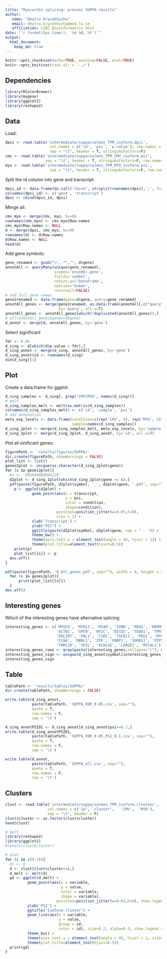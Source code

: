 ```yaml
---
title: "Myocardin splicing: process SUPPA results"
author:
   name: "Dmytro Kryvokhyzha"
   email: dmytro.kryvokhyzha@med.lu.se
   affiliation: LUDC Bioinformatics Unit
date: "`r format(Sys.time(), '%d %B, %Y')`"
output:
  html_document:
    keep_md: true
---
```


```r
knitr::opts_chunk$set(echo=TRUE, warning=FALSE, eval=TRUE)
knitr::opts_knit$set(root.dir = '../')
``` 

## Dependencies

```r
library(RColorBrewer)
library(mygene)
library(ggplot2)
library(reshape2)
```

## Data

Load:

```r
dpsi <- read.table('intermediate/suppa/salmon_TPM_isoform.dpsi',
                    col.names = c('id', 'psi', 'p.value'), row.names = 1,
                    sep = "\t", header = T, stringsAsFactors=F)
cmv <- read.table('intermediate/suppa/salmon_TPM_CMV_isoform.psi',
                  sep = "\t", header = T, stringsAsFactors=F, row.names = 1)
myo <- read.table('intermediate/suppa/salmon_TPM_MYO_isoform.psi',
                    sep = "\t", header = T, stringsAsFactors=F, row.names = 1)
```

Split the id column into gene and transcript:

```r
dpsi_id <- data.frame(do.call('rbind', strsplit(rownames(dpsi),';', fixed=TRUE)))
colnames(dpsi_id) <- c('gene', 'transcript')
dpsi <- cbind(dpsi_id, dpsi)
```

Merge all:

```r
cmv_myo <- merge(cmv, myo, by=0)
rownames(cmv_myo) <- cmv_myo$Row.names
cmv_myo$Row.names <- NULL
d <- merge(dpsi, cmv_myo, by=0)
rownames(d) <- d$Row.names
d$Row.names <- NULL
head(d)
```

Add gene symbols:

```r
gene_renamed <- gsub("\\..*","", d$gene)
annotAll <- queryMany(unique(gene_renamed),
                      scopes='ensembl.gene',
                      fields='symbol',
                      return.as='DataFrame',
                      species='human',
                      returnall=FALSE)
# add full gene names
gene2renamed <- data.frame(gene=d$gene, query=gene_renamed)
annotAll_genes <- merge(gene2renamed, as.data.frame(annotAll[,c("query", "symbol")]),
                        by='query', all.x=T)
annotAll_genes <- annotAll_genes[which(!duplicated(annotAll_genes)),]
# all(annotAll_genes$gene==d$gene)
d_annot <- merge(d, annotAll_genes, by='gene')
```

Select significant

```r
fdr <- 0.05
d_sing <- d[which(d$p.value < fdr),]
d_sing_annot <- merge(d_sing, annotAll_genes, by='gene')
d_sing_annot$id <- rownames(d_sing)
dim(d_sing)[1]
```

## Plot

Create a data.frame for ggplot:

```r
d_sing_samples <- d_sing[, grep('CMV|MYO', names(d_sing))]
# melt
d_sing_samples_melt <- melt(as.matrix(d_sing_samples))
colnames(d_sing_samples_melt) <- c('id', 'sample', 'psi')
# add annonation
meta_exp_levels <- data.frame(condition=c(rep('CMV', 4), rep('MYO', 4)),
                              sample=names(d_sing_samples))
d_sing_2plot <- merge(d_sing_samples_melt, meta_exp_levels, by='sample')
d_sing_2plot <- merge(d_sing_2plot, d_sing_annot, by='id', all.x=T)
```

Plot all sinificant genes:

```r
figurePath <- 'results/figures/SUPPA/'
dir.create(figurePath, showWarnings = FALSE)
plot_list <- list()
genes2plot <- unique(as.character(d_sing_2plot$gene))
for (s in genes2plot){
  #s <- 'ENSG00000006128'
  d2plot <- d_sing_2plot[which(d_sing_2plot$gene == s),]
  pdf(paste(figurePath, d2plot$symbol, '_', d2plot$gene, '.pdf', sep=""), width = 8, height = 5)
    p <- ggplot(d2plot) +
            geom_point(aes(x = transcript,
                           y = psi,
                           color = condition,
                           shape=condition),
                       position=position_jitter(w=0.05,h=0),
                       size = 2) +
            xlab('Transcript') + 
            ylab("PSI") +
            ggtitle(paste(d2plot$symbol, d2plot$gene, sep = " - ")) +
            theme_bw() +
            theme(axis.text.x = element_text(angle = 45, hjust = 1)) +
            theme(plot.title=element_text(hjust=0.5))
    print(p)
    plot_list[[s]] <- p
  dev.off()
}

pdf(paste(figurePath, '0_All_genes.pdf', sep=""), width = 8, height = 5)
  for (s in genes2plot){
      print(plot_list[[s]])
  }
dev.off()
```

## Interesting genes

Which of the interesting genes have alternative splicing:

```r
interesting_genes <- c('MYOCD', 'MYH11', 'MCAM', 'SYNM', 'RRAS', 'RBPMS', 'RBPMS2', 'KCNMB1',
                       'ACTN1', 'SMTN', 'NFIC', 'BICD2', 'TEAD1', 'TPM1', 'TPM2',
                       'PDLIM7', 'FHL1', 'CSR2', 'TGFB11', 'PKD1', 'MYL6', 'PDLIM5',
                       'FLNA', 'MBNL1', 'ZFR', 'FNBP1', 'SORBS1', 'PIP5K1C',
                       'TNRC18', 'SVIL', 'KLHL42', 'LARGE1', 'MICAL3')
interesting_genes_rows <- grep(paste(interesting_genes,collapse="|"), d_sing_annot$symbol)
interesting_genes_sign <- unique(d_sing_annot$symbol[interesting_genes_rows])
interesting_genes_sign
```

## Table

```r
tablePath <- 'results/tables/SUPPA/'
dir.create(tablePath, showWarnings = FALSE)

write.table(d_sing_annot,
            paste(tablePath, 'SUPPA_FDR_0.05.csv', sep=""),
            quote = T,
            row.names = F,
            sep = '\t')

d_sing_annotPSI01 <- d_sing_annot[d_sing_annot$psi>=0.1,]
write.table(d_sing_annotPSI01,
            paste(tablePath, 'SUPPA_FDR_0.05_PSI_0.1.csv', sep=""),
            quote = T,
            row.names = F,
            sep = '\t')

write.table(d_annot,
            paste(tablePath, 'SUPPA_all.csv', sep=""),
            quote = T,
            row.names = F,
            sep = '\t')
```


## Clusters

```r
clust <- read.table('intermediate/suppa/salmon_TPM_isoform.clustvec',
                   col.names = c('id', 'cluster',	'CMV',	'MYO'),
                   sep = "\t", header = F)
clust$cluster <- as.factor(clust$cluster)
head(clust)
```


```r
# melt
library(reshape2)
library(ggplot2)
#levels(clust$cluster)

# plot
for (i in c(0:2)){
  #i <- 0
  d <- clust[clust$cluster==i,]
  d_melt <- melt(d)
  gd <- ggplot(d_melt) +
          geom_point(aes(x = variable,
                         y = value,
                         color = variable,
                         shape = variable),
                       position=position_jitter(w=0.01,h=0), show.legend = FALSE) +
          ylab('PSI') +
          ggtitle('Isoform cluster') +
          geom_line(aes(x = variable,
                        y = value,
                        group = id,
                        color = id), size=0.2, alpha=0.3, show.legend = FALSE) +
          theme_bw() +
          theme(axis.text.x = element_text(angle = 45, hjust = 1, size=6)) +
          theme(plot.title=element_text(hjust=0.5))
  print(gd)
}
```
